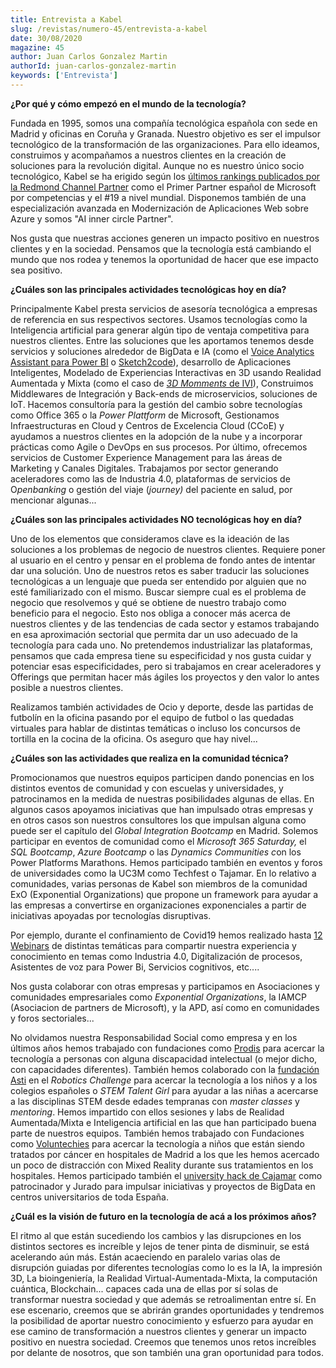 ```yaml
---
title: Entrevista a Kabel
slug: /revistas/numero-45/entrevista-a-kabel
date: 30/08/2020
magazine: 45
author: Juan Carlos Gonzalez Martin
authorId: juan-carlos-gonzalez-martin
keywords: ['Entrevista']
---
```


**¿Por qué y cómo empezó en el mundo de la tecnología?**

Fundada en 1995, somos una compañía tecnológica española con sede en
Madrid y oficinas en Coruña y Granada. Nuestro objetivo es ser el
impulsor tecnológico de la transformación de las organizaciones. Para
ello ideamos, construimos y acompañamos a nuestros clientes en la
creación de soluciones para la revolución digital. Aunque no es nuestro
único socio tecnológico, Kabel se ha erigido según los [últimos rankings
publicados por la Redmond Channel
Partner](https://www.kabel.es/kabel-1a-empresa-de-espana-y-19o-del-mundo-en-el-ranking-de-competencias-microsoft-2/)
como el Primer Partner español de Microsoft por competencias y el \#19 a
nivel mundial. Disponemos también de una especialización avanzada en
Modernización de Aplicaciones Web sobre Azure y somos \"AI inner circle
Partner\".

Nos gusta que nuestras acciones generen un impacto positivo en nuestros
clientes y en la sociedad. Pensamos que la tecnología está cambiando el
mundo que nos rodea y tenemos la oportunidad de hacer que ese impacto
sea positivo.

**¿Cuáles son las principales actividades tecnológicas hoy en día?**

Principalmente Kabel presta servicios de asesoría tecnológica a empresas
de referencia en sus respectivos sectores. Usamos tecnologías como la
Inteligencia artificial para generar algún tipo de ventaja competitiva
para nuestros clientes. Entre las soluciones que les aportamos tenemos
desde servicios y soluciones alrededor de BigData e IA (como el [Voice
Analytics Assistant para Power
BI](https://www.youtube.com/watch?v=-02a69NidPA&feature=youtu.be) o
[Sketch2code](https://www.kabel.es/sketch2code/)), desarrollo de
Aplicaciones Inteligentes, Modelado de Experiencias Interactivas en 3D
usando Realidad Aumentada y Mixta (como el caso de [*3D Momments* de
IVI](https://youtu.be/j1YPuQ8-SE0)), Construimos Middlewares de
Integración y Back-ends de microservicios, soluciones de IoT. Hacemos
consultoría para la gestión del cambio sobre tecnologías como Office 365
o la *Power Plattform* de Microsoft, Gestionamos Infraestructuras en
Cloud y Centros de Excelencia Cloud (CCoE) y ayudamos a nuestros
clientes en la adopción de la nube y a incorporar prácticas como Agile o
DevOps en sus procesos. Por último, ofrecemos servicios de Customer
Experience Management para las áreas de Marketing y Canales Digitales.
Trabajamos por sector generando aceleradores como las de Industria 4.0,
plataformas de servicios de O*penbanking* o gestión del viaje
(*journey)* del paciente en salud, por mencionar algunas\...

**¿Cuáles son las principales actividades NO tecnológicas hoy en día?**

Uno de los elementos que consideramos clave es la ideación de las
soluciones a los problemas de negocio de nuestros clientes. Requiere
poner al usuario en el centro y pensar en el problema de fondo antes de
intentar dar una solución. Uno de nuestros retos es saber traducir las
soluciones tecnológicas a un lenguaje que pueda ser entendido por
alguien que no esté familiarizado con el mismo. Buscar siempre cual es
el problema de negocio que resolvemos y qué se obtiene de nuestro
trabajo como beneficio para el negocio. Esto nos obliga a conocer más
acerca de nuestros clientes y de las tendencias de cada sector y estamos
trabajando en esa aproximación sectorial que permita dar un uso adecuado
de la tecnología para cada uno. No pretendemos industrializar las
plataformas, pensamos que cada empresa tiene su especificidad y nos
gusta cuidar y potenciar esas especificidades, pero si trabajamos en
crear aceleradores y Offerings que permitan hacer más ágiles los
proyectos y den valor lo antes posible a nuestros clientes.

Realizamos también actividades de Ocio y deporte, desde las partidas de
futbolín en la oficina pasando por el equipo de futbol o las quedadas
virtuales para hablar de distintas temáticas o incluso los concursos de
tortilla en la cocina de la oficina. Os aseguro que hay nivel...

**¿Cuáles son las actividades que realiza en la comunidad técnica?**

Promocionamos que nuestros equipos participen dando ponencias en los
distintos eventos de comunidad y con escuelas y universidades, y
patrocinamos en la medida de nuestras posibilidades algunas de ellas. En
algunos casos apoyamos iniciativas que han impulsado otras empresas y en
otros casos son nuestros consultores los que impulsan alguna como puede
ser el capítulo del *Global Integration Bootcamp* en Madrid. Solemos
participar en eventos de comunidad como el *Microsoft 365 Saturday,* el
*SQL Bootcamp*, *Azure Bootcamp* o las *Dynamics Communities c*on los
Power Platforms Marathons. Hemos participado también en eventos y foros
de universidades como la UC3M como Techfest o Tajamar. En lo relativo a
comunidades, varias personas de Kabel son miembros de la comunidad ExO
(Exponential Organizations) que propone un framework para ayudar a las
empresas a convertirse en organizaciones exponenciales a partir de
iniciativas apoyadas por tecnologías disruptivas.

Por ejemplo, durante el confinamiento de Covid19 hemos realizado hasta
[12 Webinars](https://www.kabel.es/recursos/) de distintas temáticas
para compartir nuestra experiencia y conocimiento en temas como
Industria 4.0, Digitalización de procesos, Asistentes de voz para Power
Bi, Servicios cognitivos, etc....

Nos gusta colaborar con otras empresas y participamos en Asociaciones y
comunidades empresariales como *Exponential Organizations*, la IAMCP
(Asociacion de partners de Microsoft), y la APD, así como en comunidades
y foros sectoriales\...

No olvidamos nuestra Responsabilidad Social como empresa y en los
últimos años hemos trabajado con fundaciones como
[Prodis](https://www.fundacionprodis.org/) para acercar la tecnología a
personas con alguna discapacidad intelectual (o mejor dicho, con
capacidades diferentes). También hemos colaborado con la [fundación
Asti](https://www.fundacionctic.org/es/tags/fundacion-asti) en el
*Robotics Challenge* para acercar la tecnología a los niños y a los
colegios españoles o *STEM Talent Girl* para ayudar a las niñas a
acercarse a las disciplinas STEM desde edades tempranas con *master
classes* y *mentoring*. Hemos impartido con ellos sesiones y labs de
Realidad Aumentada/Mixta e Inteligencia artificial en las que han
participado buena parte de nuestros equipos. También hemos trabajado con
Fundaciones como [Voluntechies](https://www.voluntechies.org/en) para
acercar la tecnología a niños que están siendo tratados por cáncer en
hospitales de Madrid a los que les hemos acercado un poco de distracción
con Mixed Reality durante sus tratamientos en los hospitales. Hemos
participado también el [university hack de
Cajamar](https://www.cajamardatalab.com/datathon-cajamar-universityhack-2020/)
como patrocinador y Jurado para impulsar iniciativas y proyectos de
BigData en centros universitarios de toda España.

**¿Cuál es la visión de futuro en la tecnología de acá a los próximos
años?**

El ritmo al que están sucediendo los cambios y las disrupciones en los
distintos sectores es increíble y lejos de tener pinta de disminuir, se
está acelerando aún más. Están acaeciendo en paralelo varias olas de
disrupción guiadas por diferentes tecnologías como lo es la IA, la
impresión 3D, La bioingeniería, la Realidad Virtual-Aumentada-Mixta, la
computación cuántica, Blockchain... capaces cada una de ellas por sí
solas de transformar nuestra sociedad y que además se retroalimentan
entre sí. En ese escenario, creemos que se abrirán grandes oportunidades
y tendremos la posibilidad de aportar nuestro conocimiento y esfuerzo
para ayudar en ese camino de transformación a nuestros clientes y
generar un impacto positivo en nuestra sociedad. Creemos que tenemos
unos retos increíbles por delante de nosotros, que son también una gran
oportunidad para todos.
